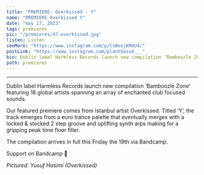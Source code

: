 ---
title: "PREMIERE: Overkissed - Y"
name: "PREMIERE Overkissed Y"
date: "may 17, 2023"
tags: premieres
pic: "/premieres/47-overkissed.jpg"
listen: Listen
seeMore: "https://www.instagram.com/p/CsWoxjKMdU4/"
postLink: "https://www.instagram.com/plantbassd___"
bio: Dublin label Harmless Records launch new compilation ‘Bamboozle Zone’ featuring 18 global artists spanning an array of enchanted club focused sounds.
path: premieres
---

<SoundCloud url="soundcloud.com/plantbassddjs/premiere-overkissed-y" name="Overkissed - Y" />

<hr />

Dublin label Harmless Records launch new compilation ‘Bamboozle Zone’ featuring 18 global artists spanning an array of enchanted club focused sounds.

Our featured premiere comes from Istanbul artist Overkissed. Titled ‘Y’, the track emerges from a euro trance palette that eventually merges with a locked & stocked 2 step groove and uplifting synth arps making for a gripping peak time floor filler.

The compilation arrives in full this Friday the 19th via Bandcamp.

Support <HoverLink url="harmlessrecs.bandcamp.com/album/bamboozle-zone" name="Harmless Recs" inline external /> on Bandcamp 🌱

<Picture src="/premieres/47-yusuf.jpg" alt="Yusuf Hasimi (Overkissed)" size={1200} />
<p className="smallText">
  <i>Pictured: Yusuf Hasimi (Overkissed)</i>
</p>
